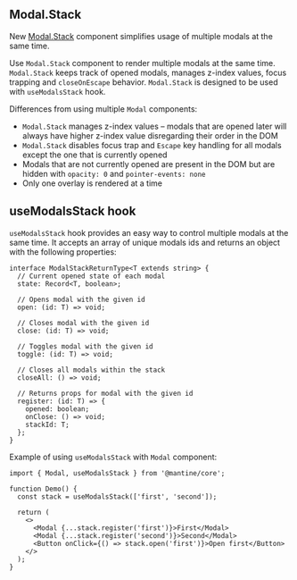 

## Modal.Stack

New [Modal.Stack](/core/modal/) component simplifies usage of multiple modals at the same time.

Use `Modal.Stack` component to render multiple modals at the same time.
`Modal.Stack` keeps track of opened modals, manages z-index values, focus trapping
and `closeOnEscape` behavior. `Modal.Stack` is designed to be used with `useModalsStack` hook.

Differences from using multiple `Modal` components:

- `Modal.Stack` manages z-index values – modals that are opened later will always have higher z-index value disregarding their order in the DOM
- `Modal.Stack` disables focus trap and `Escape` key handling for all modals except the one that is currently opened
- Modals that are not currently opened are present in the DOM but are hidden with `opacity: 0` and `pointer-events: none`
- Only one overlay is rendered at a time

<Demo data={ModalDemos.stack} />

## useModalsStack hook

`useModalsStack` hook provides an easy way to control multiple modals at the same time.
It accepts an array of unique modals ids and returns an object with the following properties:

```tsx
interface ModalStackReturnType<T extends string> {
  // Current opened state of each modal
  state: Record<T, boolean>;

  // Opens modal with the given id
  open: (id: T) => void;

  // Closes modal with the given id
  close: (id: T) => void;

  // Toggles modal with the given id
  toggle: (id: T) => void;

  // Closes all modals within the stack
  closeAll: () => void;

  // Returns props for modal with the given id
  register: (id: T) => {
    opened: boolean;
    onClose: () => void;
    stackId: T;
  };
}
```

Example of using `useModalsStack` with `Modal` component:

```tsx
import { Modal, useModalsStack } from '@mantine/core';

function Demo() {
  const stack = useModalsStack(['first', 'second']);

  return (
    <>
      <Modal {...stack.register('first')}>First</Modal>
      <Modal {...stack.register('second')}>Second</Modal>
      <Button onClick={() => stack.open('first')}>Open first</Button>
    </>
  );
}
```
